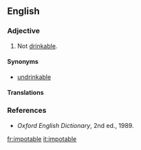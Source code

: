 ==English==

===Adjective===
{{en-adj|-}}

# {{label|en|rare}} Not [[drinkable]].

====Synonyms====
* [[undrinkable]]

====Translations====
{{trans-see|not drinkable|undrinkable}}

===References===
* ''Oxford English Dictionary'', 2nd ed., 1989.

[[fr:impotable]]
[[it:impotable]]